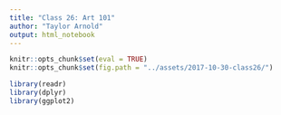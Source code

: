 ```yaml
---
title: "Class 26: Art 101"
author: "Taylor Arnold"
output: html_notebook
---
```


```r
knitr::opts_chunk$set(eval = TRUE)
knitr::opts_chunk$set(fig.path = "../assets/2017-10-30-class26/")
```

```r
library(readr)
library(dplyr)
library(ggplot2)
```
